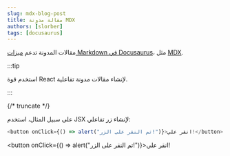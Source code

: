 ```yaml
---
slug: mdx-blog-post
title: مقالة مدونة MDX
authors: [slorber]
tags: [docusaurus]
---
```


مقالات المدونة تدعم [ميزات Markdown في Docusaurus](https://docusaurus.io/docs/markdown-features)، مثل [MDX](https://mdxjs.com/).

:::tip

استخدم قوة React لإنشاء مقالات مدونة تفاعلية.

:::

{/* truncate */}

على سبيل المثال، استخدم JSX لإنشاء زر تفاعلي:

```js
<button onClick={() => alert("تم النقر على الزر!")}>انقر علي!</button>
```

<button onClick={() => alert("تم النقر على الزر!")}>انقر علي!</button>
